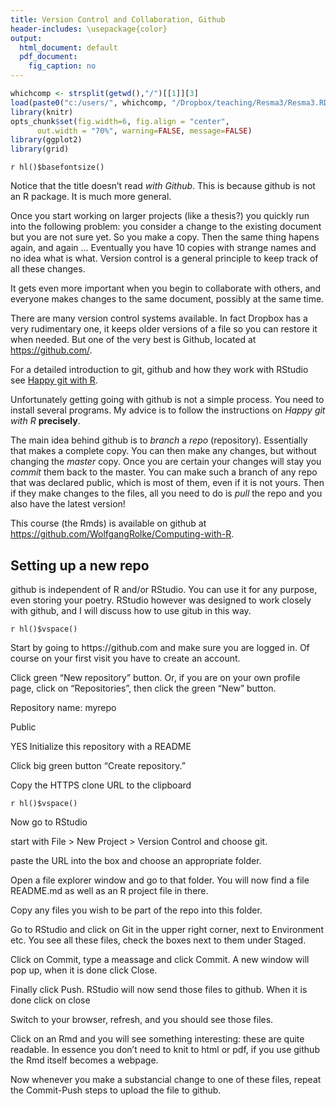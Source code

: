 ```yaml
---
title: Version Control and Collaboration, Github
header-includes: \usepackage{color}
output:
  html_document: default
  pdf_document:
    fig_caption: no
---
```


<style>
table, th, td { text-align:right; }
th, td {padding: 10px;}
</style>

```r
whichcomp <- strsplit(getwd(),"/")[[1]][3]
load(paste0("c:/users/", whichcomp, "/Dropbox/teaching/Resma3/Resma3.RData"))
library(knitr)
opts_chunk$set(fig.width=6, fig.align = "center", 
      out.width = "70%", warning=FALSE, message=FALSE)
library(ggplot2)
library(grid)
```
`r hl()$basefontsize()`

Notice that the title doesn't read *with Github*. This is because github is not an R package. It is much more general.

Once you start working on larger projects (like a thesis?) you quickly run into the following problem: you consider a change to the existing document but you are not sure yet. So you make a copy. Then the same thing hapens again, and again ... Eventually you have 10 copies with strange names and no idea what is what. Version control is a general principle to keep track of all these changes. 

It gets even more important when you begin to collaborate with others, and everyone makes changes to the same document, possibly at the same time.

There are many version control systems available. In fact Dropbox has a very rudimentary one, it keeps older versions of a file so you can restore it when needed. But one of the very best is Github, located at [https://github.com/](https://github.com/). 

For a detailed introduction to git, github and how they work with RStudio see [Happy git with R](http://happygitwithr.com).

Unfortunately getting going with github is not a simple process. You need to install several programs. My advice is to follow the instructions on *Happy git with R* **precisely**.

The main idea behind github is to *branch* a *repo* (repository). Essentially that makes a complete copy. You can then make any changes, but without changing the *master* copy. Once you are certain your changes will stay you *commit* them back to the master. You can make such a branch of any repo that was declared public, which is most of them, even if it is not yours. Then if they make changes to the files, all you need to do is *pull* the repo and you also have the latest version!

This course (the Rmds) is available on github at [https://github.com/WolfgangRolke/Computing-with-R](https://github.com/WolfgangRolke/Computing-with-R). 

## Setting up a new repo

github is independent of R and/or RStudio. You can use it for any purpose, even storing your poetry. RStudio however was designed to work closely with github, and I will discuss how to use gitub in this way.

`r hl()$vspace()`

Start by going to https://github.com and make sure you are logged in. Of course on your first visit you have to create an account.

Click green “New repository” button. Or, if you are on your own profile page, click on “Repositories”, then click the green “New” button.

Repository name: myrepo 

Public

YES Initialize this repository with a README


Click big green button “Create repository.”

Copy the HTTPS clone URL to the clipboard 

`r hl()$vspace()`

Now go to RStudio

start with File > New Project > Version Control and choose git.

paste the URL into the box and choose an appropriate folder.

Open a file explorer window and go to that folder. You will now find a file README.md as well as an R project file in there.

Copy any files you wish to be part of the repo into this folder.

Go to RStudio and click on Git in the upper right corner, next to Environment etc. You see all these files, check the boxes next to them under Staged.

Click on Commit, type a meassage and click Commit. A new window will pop up, when it is done click Close. 

Finally click Push. RStudio will now send those files to github. When it is done click on close

Switch to your browser, refresh, and you should see those files.

Click on an Rmd and you will see something interesting: these are quite readable. In essence you don't need to knit to html or pdf, if you use github the Rmd itself becomes a webpage.

Now whenever you make a substancial change to one of these files, repeat the Commit-Push steps to upload the file to github.







